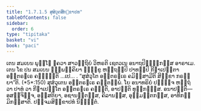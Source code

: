 ```yaml
---
title: "1.7.1.5 ສຸສໍວຸຕສິກ຺ຂາປທ"
tableOfContents: false
sidebar:
  order: 6
type: "tipitaka"
basket: "vi"
book: "paci"
---
```



<DynamicBreadcrumb />

<Division number="580" book="paci">

<Paragraph number="1705" book="paci">
ເຕນ ສມເຍນ ພຸທ຺ໂຘ ຠຄວາ ສາວຕ຺ຖິຍໍ ວິຫຣຕິ ເຊຕວເນ ອນາຖປິຓ຺ຑິກສ຺ສ ອາຣາເມ. ເຕນ ໂຂ ປນ ສມເຍນ ຉພ຺ພຄ຺ຄິຍາ ຠິກ຺ຂູ ຫຕ຺ຖມ຺ປິ ປາທມ຺ປິ ກີຬາເປນ຺ຕາ ອນ຺ຕຣຆເຣ ຄຈ຺ຉນ຺ຕິ …ເປ… .
</Paragraph>

<Paragraph number="1706" book="paci">
<Emphasis>“ສຸສໍວຸໂຕ ອນ຺ຕຣຆເຣ ຄມິສ຺ສາມີຕິ ສິກ຺ຂາ ກຣຓີຍາ”</Emphasis>ຕິ. (*5*:<Emphasis>150</Emphasis>)
</Paragraph>

<Paragraph number="1707" book="paci">
ສຸສໍວຸເຕນ ອນ຺ຕຣຆເຣ ຄນ຺ຕພ຺ພໍ. ໂຍ ອນາທຣິຍໍ ປຏິຈ຺ຈ ຫຕ຺ຖໍ ວາ ປາທໍ ວາ ກີຬາເປນ຺ໂຕ ອນ຺ຕຣຆເຣ ຄຈ຺ຉຕິ, ອາປຕ຺ຕິ ທຸກ຺ກຏສ຺ສ.
</Paragraph>

<Paragraph number="1708" book="paci">
ອນາປຕ຺ຕິ—  ອສຎ຺ຈິຈ຺ຈ, ອສ຺ສຕິຍາ, ອຊານນ຺ຕສ຺ສ, ຄິລານສ຺ສ, ອຸມ຺ມຕ຺ຕກສ຺ສ, ອາທິກມ຺ມິກສ຺ສາຕິ.

</Paragraph>
</Division>

<Paragraph number="1709" type="center" book="paci">
ປຎ຺ຈມສິກ຺ຂາປທໍ ນິຏ຺ຐິຕໍ.
</Paragraph>